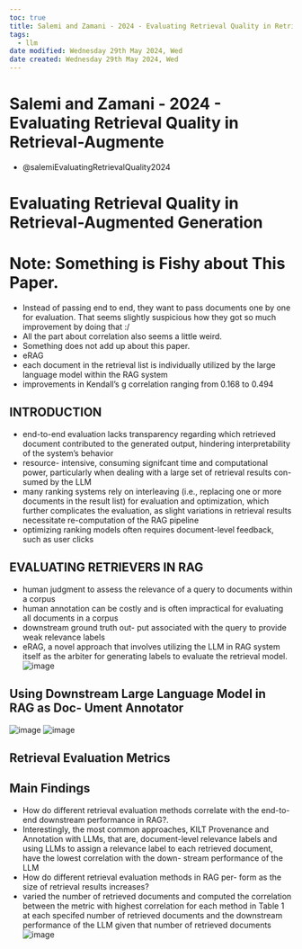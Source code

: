 ```yaml
---
toc: true
title: Salemi and Zamani - 2024 - Evaluating Retrieval Quality in Retrieval-Augmente
tags:
  - llm
date modified: Wednesday 29th May 2024, Wed
date created: Wednesday 29th May 2024, Wed
---
```


# Salemi and Zamani - 2024 - Evaluating Retrieval Quality in Retrieval-Augmente

- @salemiEvaluatingRetrievalQuality2024

# Evaluating Retrieval Quality in Retrieval-Augmented Generation {#evaluatingretrievalqualityinretrieval-augmentedgeneration}

# Note: Something is Fishy about This Paper.
- Instead of passing end to end, they want to pass documents one by one for evaluation. That seems slightly suspicious how they got so much improvement by doing that :/
- All the part about correlation also seems a little weird.
- Something does not add up about this paper.
- eRAG
- each document in the retrieval list is individually utilized by the large language model within the RAG system
- improvements in Kendall's g correlation ranging from 0.168 to 0.494

## **INTRODUCTION**
- end-to-end evaluation lacks transparency regarding which retrieved document contributed to the generated output, hindering interpretability of the system's behavior
- resource- intensive, consuming signifcant time and computational power, particularly when dealing with a large set of retrieval results con- sumed by the LLM
- many ranking systems rely on interleaving (i.e., replacing one or more documents in the result list) for evaluation and optimization, which further complicates the evaluation, as slight variations in retrieval results necessitate re-computation of the RAG pipeline
- optimizing ranking models often requires document-level feedback, such as user clicks

## **EVALUATING RETRIEVERS IN RAG**
- human judgment to assess the relevance of a query to documents within a corpus
- human annotation can be costly and is often impractical for evaluating all documents in a corpus
- downstream ground truth out- put associated with the query to provide weak relevance labels
- eRAG, a novel approach that involves utilizing the LLM in RAG system itself as the arbiter for generating labels to evaluate the retrieval model.
![image](images/068099b4bf7ca1a777ac9fa6b4934a64e817dc83.png)

## **Using Downstream Large Language Model in RAG as Doc- Ument Annotator**
![image](images/02d601fa1934b09b1629394bcecb6a66e97a8264.png)
![image](images/1e49e392136da7fd5e16bc901d34cbd23e4b50ea.png)

## **Retrieval Evaluation Metrics**

## **Main Findings**
- How do different retrieval evaluation methods correlate with the end-to-end downstream performance in RAG?.
- Interestingly, the most common approaches, KILT Provenance and Annotation with LLMs, that are, document-level relevance labels and using LLMs to assign a relevance label to each retrieved document, have the lowest correlation with the down- stream performance of the LLM
- How do different retrieval evaluation methods in RAG per- form as the size of retrieval results increases?
- varied the number of retrieved documents and computed the correlation between the metric with highest correlation for each method in Table 1 at each specifed number of retrieved documents and the downstream performance of the LLM given that number of retrieved documents
![image](images/a23ed1abd5264208e45c181d84b39015d186600a.png)
